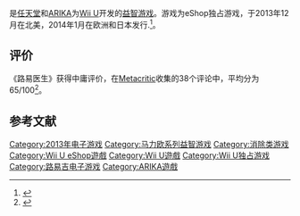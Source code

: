 {{NoteTA
| G1=Games
| G2=Mario
}}
{{Infobox video game
| title = 路易吉医生&细菌扑灭
| japanese = Dr. LUIGI & 細菌撲滅
| english = Dr. Luigi
| developer = [[ARIKA|ARIKA]]<br />[[任天堂企划开发本部|任天堂企划开发本部]]
| publisher = [[任天堂|任天堂]]
| released = {{vgrelease|NA|2013年12月31日|EU|2013年12月31日|JP|2014年1月15日}}
| producer = 山上仁志
| director = 中野隆生
| artist   = 
| composer = 田島賢
| platforms = [[Wii_U|Wii U]]
| engine =
| genre= [[益智游戏|益智]]
| modes=[[单人电子游戏|单人]]、[[多人电子游戏|多人]]
}}

{{vgname|路易吉医生&细菌扑灭|ja=Dr. LUIGI & 細菌撲滅|en=Dr. Luigi|aka-cn=路易医生&细菌扑灭|diff=yes}}是[[任天堂|任天堂]]和[[ARIKA|ARIKA]]为[[Wii_U|Wii U]]开发的[[益智游戏|益智游戏]]。游戏为eShop独占游戏，于2013年12月在北美，2014年1月在欧洲和日本发行.<ref>{{cite web |url=http://www.ign.com/articles/2013/12/18/dr-luigi-coming-to-wii-u |title=Dr. Luigi Coming to Wii U |date=December 18, 2013 |publisher=IGN |author=Goldfarb, Andrew |accessdate=2015-03-22 |archive-date=2017-09-20 |archive-url=https://web.archive.org/web/20170920154611/http://www.ign.com/articles/2013/12/18/dr-luigi-coming-to-wii-u |dead-url=no }}</ref>。

==评价==

《路易医生》获得中庸评价，在[[Metacritic|Metacritic]]收集的38个评论中，平均分为65/100<ref>{{cite web |url=http://www.metacritic.com/game/wii-u/dr-luigi |title=Dr. Luigi for Wii U Reviews |publisher=Metacritic |date= |accessdate=2014-05-07 |archive-date=2019-01-11 |archive-url=https://web.archive.org/web/20190111060453/https://www.metacritic.com/game/wii-u/dr-luigi |dead-url=no }}</ref>。

==参考文献==
{{Reflist}}

{{马里奥益智游戏}}
{{Mario series}}

{{DEFAULTSORT:Dr. Luigi}}
[[Category:2013年电子游戏|Category:2013年电子游戏]]
[[Category:马力欧系列益智游戏|Category:马力欧系列益智游戏]]
[[Category:消除类游戏|Category:消除类游戏]]
[[Category:Wii_U_eShop遊戲|Category:Wii U eShop遊戲]]
[[Category:Wii_U遊戲|Category:Wii U遊戲]]
[[Category:Wii_U独占游戏|Category:Wii U独占游戏]]
[[Category:路易吉电子游戏|Category:路易吉电子游戏]]
[[Category:ARIKA遊戲|Category:ARIKA遊戲]]

{{Nintendo-stub}}
{{Puzzle-videogame-stub}}